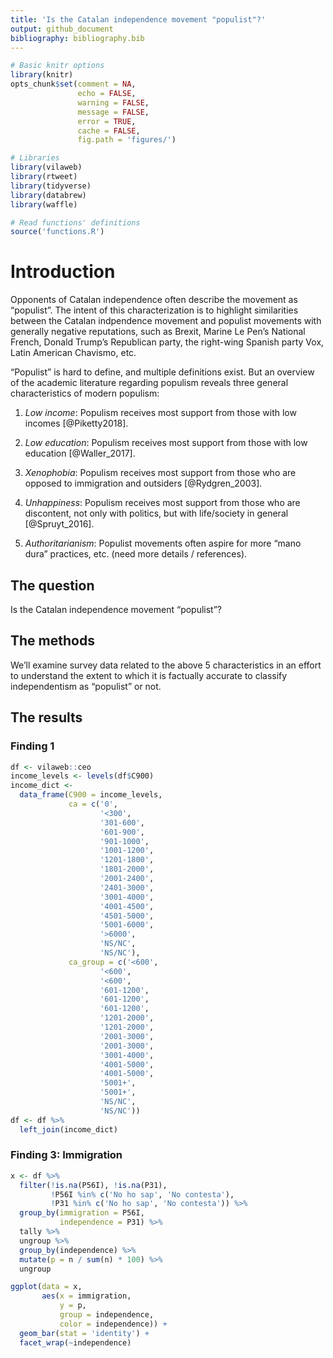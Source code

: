 ```yaml
---
title: 'Is the Catalan independence movement "populist"?'
output: github_document
bibliography: bibliography.bib
---
```



```r
# Basic knitr options
library(knitr)
opts_chunk$set(comment = NA, 
               echo = FALSE, 
               warning = FALSE, 
               message = FALSE, 
               error = TRUE, 
               cache = FALSE,
               fig.path = 'figures/')
```


```r
# Libraries
library(vilaweb)
library(rtweet)
library(tidyverse)
library(databrew)
library(waffle)

# Read functions' definitions
source('functions.R')
```

# Introduction

Opponents of Catalan independence often describe the movement as "populist". The intent of this characterization is to highlight similarities between the Catalan indpendence movement and populist movements with generally negative reputations, such as Brexit, Marine Le Pen's National French, Donald Trump's Republican party, the right-wing Spanish party Vox, Latin American Chavismo, etc. 


"Populist" is hard to define, and multiple definitions exist. But an overview of the academic literature regarding populism reveals three general characteristics of modern populism:

1. *Low income*: Populism receives most support from those with low incomes [@Piketty2018].  

2. *Low education*: Populism receives most support from those with low education [@Waller_2017].

3. *Xenophobia*: Populism receives most support from those who are opposed to immigration and outsiders [@Rydgren_2003].

4. *Unhappiness*: Populism receives most support from those who are discontent, not only with politics, but with life/society in general [@Spruyt_2016].

5. *Authoritarianism*: Populist movements often aspire for more "mano dura" practices, etc. (need more details / references).

## The question

Is the Catalan independence movement "populist"?

## The methods

We'll examine survey data related to the above 5 characteristics in an effort to understand the extent to which it is factually accurate to classify independentism as "populist" or not.

## The results

### Finding 1

```r
df <- vilaweb::ceo 
income_levels <- levels(df$C900)
income_dict <-
  data_frame(C900 = income_levels,
             ca = c('0', 
                    '<300',
                    '301-600',
                    '601-900',
                    '901-1000',
                    '1001-1200',
                    '1201-1800',
                    '1801-2000',
                    '2001-2400',
                    '2401-3000',
                    '3001-4000',
                    '4001-4500',
                    '4501-5000',
                    '5001-6000',
                    '>6000',
                    'NS/NC',
                    'NS/NC'),
             ca_group = c('<600', 
                    '<600',
                    '<600',
                    '601-1200',
                    '601-1200',
                    '601-1200',
                    '1201-2000',
                    '1201-2000',
                    '2001-3000',
                    '2001-3000',
                    '3001-4000',
                    '4001-5000',
                    '4001-5000',
                    '5001+',
                    '5001+',
                    'NS/NC',
                    'NS/NC'))
df <- df %>%
  left_join(income_dict)
```

### Finding 3: Immigration

```r
x <- df %>%
  filter(!is.na(P56I), !is.na(P31),
         !P56I %in% c('No ho sap', 'No contesta'),
         !P31 %in% c('No ho sap', 'No contesta')) %>%
  group_by(immigration = P56I,
           independence = P31) %>%
  tally %>%
  ungroup %>%
  group_by(independence) %>%
  mutate(p = n / sum(n) * 100) %>%
  ungroup 

ggplot(data = x,
       aes(x = immigration,
           y = p,
           group = independence,
           color = independence)) +
  geom_bar(stat = 'identity') +
  facet_wrap(~independence)
```
